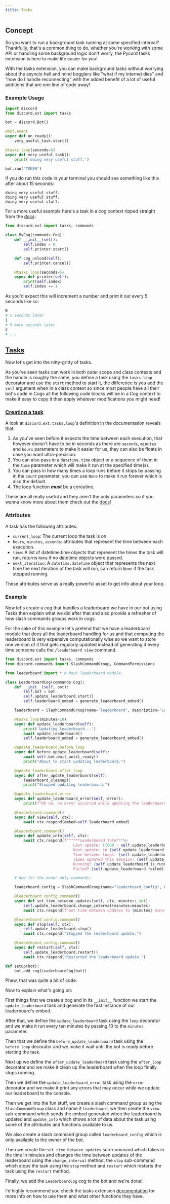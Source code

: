 ```yaml
---
title: Tasks
---
```


## Concept

So you want to run a background task running at some specified interval? Thankfully, that's a common thing to do, whether you're working with some API or handling some background logic don't worry, the Pycord tasks extension is here to make life easier for you!

With the tasks extension, you can make background tasks without worrying about the asyncio hell and mind bogglers like "what if my internet dies" and "how do I handle reconnecting" with the added benefit of a lot of useful additions that are one line of code away!

### Example Usage

```py
import discord
from discord.ext import tasks

bot = discord.Bot()

@bot.event
async def on_ready():
    very_useful_task.start()

@tasks.loop(seconds=5)
async def very_useful_task():
    print('doing very useful stuff.')

bot.run("TOKEN")
```

If you do run this code in your terminal you should see something like this after about 15 seconds:

```
doing very useful stuff.
doing very useful stuff.
doing very useful stuff.
```

For a more useful example here's a task in a cog context ripped straight from the [docs](https://docs.pycord.dev/en/master/ext/tasks/index.html#recepies):

```py
from discord.ext import tasks, commands

class MyCog(commands.Cog):
    def __init__(self):
        self.index = 0
        self.printer.start()

    def cog_unload(self):
        self.printer.cancel()

    @tasks.loop(seconds=5)
    async def printer(self):
        print(self.index)
        self.index += 1
```

As you'd expect this will increment a number and print it out every 5 seconds like so:
```sh
0
# 5 seconds later
1
# 5 more seconds later
2
# ...
```

## [Tasks](https://docs.pycord.dev/en/master/ext/tasks/index.html)

Now let's get into the nitty-gritty of tasks.

As you've seen tasks can work in both outer scope and class contexts and the handle is roughly the same, you define a task using the `tasks.loop` decorator and use the `start` method to start it, the difference is you add the `self` argument when in a class context so since most people have all their bot's code in Cogs all the following code blocks will be in a Cog context to make it easy to copy it then apply whatever modifications you might need!

### [Creating a task](https://docs.pycord.dev/en/master/ext/tasks/index.html#discord.ext.tasks.loop)

A look at `discord.ext.tasks.loop`'s definition in the documentation reveals that:
1.  As you've seen before it expects the time between each execution, that however doesn't have to be in seconds as
there are `seconds`, `minutes` and `hours` parameters to make it easier for us, they can also be floats in case you want
ultra-precision.
2.  You can also pass in a `datetime.time` object or a sequence of them in the `time` parameter which will make it run
at the specified time(s).
3.  You can pass in how many times a loop runs before it stops by passing in the `count` parameter, you can use `None`
to make it run forever which is also the default.
4.  The loop function ***must*** be a coroutine.

These are all really useful and they aren't the only parameters so if you wanna know more about them check out the
[docs](https://docs.pycord.dev/en/master/ext/tasks/index.html#discord.ext.tasks.loop)!

### Attributes

A task has the following attributes:
-   `current_loop`: The current loop the task is on.
-   `hours`, `minutes`, `seconds`: attributes that represent the time between each execution.
-   `time`: A list of datetime.time objects that represent the times the task will run, returns `None` if no datetime
objects were passed.
-   `next_iteration`: A `datetime.datetime` object that represents the next time the next iteration of the task will
run, can return `None` if the task stopped running.

These attributes serve as a really powerful asset to get info about your loop.

### Example

Now let's create a cog that handles a leaderboard we have in our bot using Tasks then explain what we did after that and
also provide a refresher of how slash commands groups work in cogs.

For the sake of this example let's pretend that we have a leaderboard module that does all the leaderboard handling for
us and that computing the leaderboard is very expensive computationally wise so we want to store one version of it that
gets regularly updated instead of generating it every time someone calls the `/leaderboard view` command.
```py
from discord.ext import tasks, commands
from discord.commands import SlashCommandGroup, CommandPermissions

from leaderboard import * # Mock leaderboard module.

class LeaderboardCog(commands.Cog):
    def __init__(self, bot):
        self.bot = bot
        self.update_leaderboard.start()
        self.leaderboard_embed = generate_leaderboard_embed()

    leaderboard = SlashCommandGroup(name='leaderboard', description='Leaderboard commands.')

    @tasks.loop(minutes=10)
    async def update_leaderboard(self):
        print('Updating leaderboard...')
        await update_leaderboard()
        self.leaderboard_embed = generate_leaderboard_embed()

    @update_leaderboard.before_loop
    async def before_update_leaderboard(self):
        await self.bot.wait_until_ready()
        print("About to start updating leaderboard.")

    @update_leaderboard.after_loop
    async def after_update_leaderboard(self):
        leaderboard_cleanup()
        print("Stopped updating leaderboard.")

    @update_leaderboard.error
    async def update_leaderboard_error(self, error):
        print(f"Oh no, an error occurred while updating the leaderboard. Error: {error}")

    @leaderboard.command()
    async def view(self, ctx):
        await ctx.respond(embed=self.leaderboard_embed)

    @leaderboard.command()
    async def update_info(self, ctx):
        await ctx.respond(f"""***Leaderboard Info***\n
                              Last update: {(600 - self.update_leaderboard.next_iteration.timestamp())//60} minutes ago.\n
                              Next update: in {self.update_leaderboard.next_iteration.timestamp() // 60} minutes.\n
                              Time between loops: {self.update_leaderboard.minutes} minutes.\n
                              Times updated this session: {self.update_leaderboard.current_loop}.
                              Running? {self.update_leaderboard.is_running()}
                              Failed? {self.update_leaderboard.failed()}""", ephemeral=True)

    # Now for the owner only commands:

    leaderboard_config = SlashCommandGroup(name="leaderboard_config", description="Leaderboard configuration commands", permission=[CommandPermissions("owner", 2, True)])

    @leaderboard_config.command()
    async def set_time_between_updates(self, ctx, minutes: int):
        self.update_leaderboard.change_interval(minutes=minutes)
        await ctx.respond(f"Set time between updates to {minutes} minutes.")

    @leaderboard_config.command()
    async def stop(self, ctx):
        self.update_leaderboard.stop()
        await ctx.respond("Stopped the leaderboard update.")

    @leaderboard_config.command()
    async def restart(self, ctx):
        self.update_leaderboard.restart()
        await ctx.respond("Restarted the leaderboard update.")

def setup(bot):
    bot.add_cog(LeaderboardCog(bot))
```

Phew, that was quite a bit of code.

Now to explain what's going on:

First things first we create a cog and in its `__init__` function we start the `update_leaderboard` task and generate
the first instance of our leaderboard's embed.

After that, we define the `update_leaderboard` task using the `loop` decorator and we make it run every ten minutes by
passing 10 to the `minutes` parameter.

Then that we define the `before_update_leaderboard` task using the `before_loop` decorator and we make it wait until the
bot is ready before starting the task.

Next up we define the `after_update_leaderboard` task using the `after_loop` decorator and we make it clean up the
leaderboard when the loop finally stops running.

Then we define the `update_leaderboard_error` task using the `error` decorator and we make it print any errors that may
occur while we update our leaderboard to the console.

Then we get into the fun stuff, we create a slash command group using the `SlashCommandGroup` class and name it
`leaderboard`, we then create the `view` sub-command which sends the embed generated when the leaderboard is updated and
`update_info` which shows a lot of data about the task using some of the attributes and functions available to us.

We also create a slash command group called `leaderboard_config` which is only available to the owner of the bot.

Then we create the `set_time_between_updates` sub-command which takes in the time in minutes and changes the time
between updates of the leaderboard using the `change_interval` method, the `stop` sub-command which stops the task using
the `stop` method and `restart` which restarts the task using the `restart` method.

Finally, we add the `LeaderboardCog` cog to the bot and we're done!

I'd highly recommend you check the tasks extension
[documentation](https://docs.pycord.dev/en/master/ext/tasks/index.html) for more info on how to use them and what other
functions they have.
